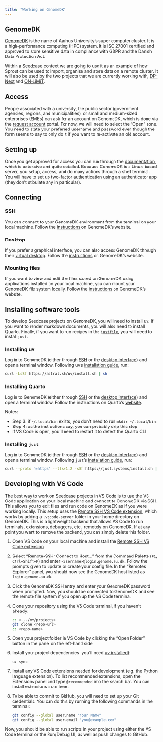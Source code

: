 ```yaml
---
title: "Working on GenomeDK"
---
```


## GenomeDK

[GenomeDK](https://genome.au.dk) is the name of Aarhus University's
super computer cluster. It is a high-performance computing (HPC) system.
It is ISO 27001 certified and approved to store sensitive data in
compliance with GDPR and the Danish Data Protection Act.

Within a Seedcase context we are going to use it as an example of how
Sprout can be used to import, organise and store data on a remote
cluster. It will also be used by the two projects that we are currently
working with, [DP-Next](https://dp-next.github.io) and
[ON-LiMiT](https://onlimit.org/).

## Access

People associated with a university, the public sector (government
agencies, regions, and municipalities), or small and medium-sized
enterprises (SMEs) can ask for an account on GenomeDK, which is done via
the [request
account](https://console.genome.au.dk/user-requests/create/) portal. For
now, we will need to select the "Open" zone. You need to state your
preferred username and password even though the form seems to say to
only do it if you want to re-activate an old account.

## Setting up

Once you get approved for access you can run through the
[documentation](https://genome.au.dk/docs/), which is extensive and
quite detailed. Because GenomeDK is a Linux-based server, you setup,
access, and do many actions through a shell terminal. You will have to
set up two-factor authentication using an authenticator app (they don't
stipulate any in particular).

## Connecting

### SSH {#ssh}

You can connect to your GenomeDK environment from the terminal on your
local machine. Follow the
[instructions](https://genome.au.dk/docs/getting-started/#ssh) on
GenomeDK's website.

### Desktop {#desktop}

If you prefer a graphical interface, you can also access GenomeDK
through their [virtual desktop](https://desktop.genome.au.dk). Follow
the [instructions](https://genome.au.dk/docs/getting-started/#desktop)
on GenomeDK's website.

### Mounting files

If you want to view and edit the files stored on GenomeDK using
applications installed on your local machine, you can mount your
GenomeDK file system locally. Follow the
[instructions](https://genome.au.dk/docs/working-with-data/#mounting) on
GenomeDK's website.

## Installing software tools

To develop Seedcase projects on GenomeDK, you will need to install uv.
If you want to render markdown documents, you will also need to install
Quarto. Finally, if you want to run recipes in the
[`justfile`](workflow.qmd#workflow-helper), you will need to install
`just`.

### Installing uv {#installing-uv}

Log in to GenomeDK (either through [SSH](#ssh) or the [desktop
interface](#desktop)) and open a terminal window. Following uv's
[installation
guide](https://docs.astral.sh/uv/getting-started/installation/#standalone-installer),
run:

``` .bash
curl -LsSf https://astral.sh/uv/install.sh | sh
```

### Installing Quarto

Log in to GenomeDK (either through [SSH](#ssh) or the [desktop
interface](#desktop)) and open a terminal window. Follow the
instructions on Quarto's
[website](https://quarto.org/docs/download/tarball.html?version=1.7.32&idPrefix=download).

Notes:

-   Step 3: if `~/.local/bin` exists, you don't need to run
    `mkdir ~/.local/bin`
-   Step 4: as the instructions say, you can probably skip this step
-   If VS Code is open, you'll need to restart it to detect the Quarto
    CLI

### Installing `just`

Log in to GenomeDK (either through [SSH](#ssh) or the [desktop
interface](#desktop)) and open a terminal window. Following `just`'s
[installation
guide](https://just.systems/man/en/pre-built-binaries.html#pre-built-binaries),
run:

``` .bash
curl --proto '=https' --tlsv1.2 -sSf https://just.systems/install.sh | bash -s -- --to ~/bin
```

## Developing with VS Code

The best way to work on Seedcase projects in VS Code is to use the VS
Code application on your local machine and connect to GenomeDK via SSH.
This allows you to edit files and run code on GenomeDK as if you were
working locally. This setup uses the [Remote SSH VS Code
extension](https://marketplace.visualstudio.com/items?itemName=ms-vscode-remote.remote-ssh),
which works by adding a `.vscode-server` folder in your home directory
on GenomeDK. This is a lightweight backend that allows VS Code to run
terminals, extensions, debuggers, etc., remotely on GenomeDK. If at any
point you want to remove the backend, you can simply delete this folder.

1.  Open VS Code on your local machine and install the [Remote SSH VS
    Code
    extension](https://marketplace.visualstudio.com/items?itemName=ms-vscode-remote.remote-ssh)

2.  Select "Remote-SSH: Connect to Host..." from the Command Palette
    (`F1`, `Ctrl+Shift+P`) and enter `<username>@login.genome.au.dk`.
    Follow the prompts given to update or create your config file. In
    the "Remotes Explorer" panel, you should now see the GenomeDK host
    listed as `login.genome.au.dk`.

3.  Click the GenomeDK SSH entry and enter your GenomeDK password when
    prompted. Now, you should be connected to GenomeDK and see the
    remote file system if you open up the VS Code terminal.

4.  Clone your repository using the VS Code terminal, if you haven’t
    already:

    ``` .bash
    cd <.../my/projects>
    git clone <repo-url>
    cd <repo-name>
    ```

5.  Open your project folder in VS Code by clicking the "Open Folder"
    button in the panel on the left-hand side

6.  Install your project dependencies (you'll need [uv
    installed](#installing-uv)):

    ``` .bash
    uv sync
    ```

7.  Install any VS Code extensions needed for development (e.g. the
    Python language extension). To list recommended extensions, open the
    Extensions panel and type `@recommended` into the search bar. You
    can install extensions from here.

8.  To be able to commit to GitHub, you will need to set up your Git
    credentials. You can do this by running the following commands in
    the terminal:

    ``` .bash
    git config --global user.name "Your Name"
    git config --global user.email "you@example.com"
    ```

Now, you should be able to run scripts in your project using either the
VS Code terminal or the Run/Debug UI, as well as push changes to GitHub.
